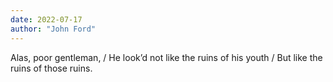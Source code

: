 ```yaml
---
date: 2022-07-17
author: "John Ford"
---
```


Alas, poor gentleman, /
He look’d not like the ruins of his youth /
But like the ruins of those ruins.
